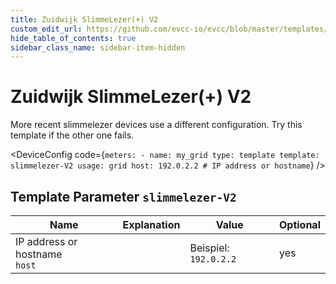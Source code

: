 ```yaml
---
title: Zuidwijk SlimmeLezer(+) V2
custom_edit_url: https://github.com/evcc-io/evcc/blob/master/templates/definition/meter/slimmelezer-V2.yaml
hide_table_of_contents: true
sidebar_class_name: sidebar-item-hidden
---
```



# Zuidwijk SlimmeLezer(+) V2

<div className="device-detail-container">
  <div className="device-detail-content">
    <DeviceFeatures features="" />

More recent slimmelezer devices use a different configuration. Try this template if the other one fails.


<DeviceConfig code={`meters:
    - name: my_grid
      type: template
      template: slimmelezer-V2
      usage: grid
      host: 192.0.2.2 # IP address or hostname`}  />
  </div>
  <div className="device-detail-icon">
    <evcc-icon
      type="meter"
      name="zuidwijk-slimmelezer-plus-v2"
      size="400px"
      alt="Zuidwijk SlimmeLezer(+) V2"
      className="device-detail-icon-img"
    ></evcc-icon>
  </div>
</div>

## Template Parameter `slimmelezer-V2`

| Name | Explanation | Value | Optional |
|-----------|-------------|-------|----------|
| IP address or hostname<br/>`host` |  | Beispiel: `192.0.2.2` | yes |

